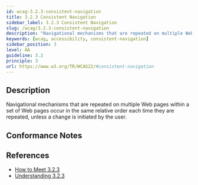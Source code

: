```yaml
---
id: wcag-3.2.3-consistent-navigation
title: 3.2.3 Consistent Navigation
sidebar_label: 3.2.3 Consistent Navigation
slug: /wcag/3.2.3-consistent-navigation
description: "Navigational mechanisms that are repeated on multiple Web pages within a set of Web pages occur in the same relative order each time they are repeated, unless a change is initiated by the user."
keywords: [wcag, accessibility, consistent-navigation]
sidebar_position: 3
level: AA
guideline: 3.2
principle: 3
url: https://www.w3.org/TR/WCAG22/#consistent-navigation
---
```


## Description

Navigational mechanisms that are repeated on multiple Web pages within a set of Web pages occur in the same relative order each time they are repeated, unless a change is initiated by the user.

## Conformance Notes

<Project name="ads">
  <Support></Support>
</Project>

<Project name="scix">
  <Support></Support>
</Project>

## References

- [How to Meet 3.2.3](https://www.w3.org/WAI/WCAG22/quickref/#consistent-navigation)
- [Understanding 3.2.3](https://www.w3.org/WAI/WCAG22/Understanding/consistent-navigation.html)


